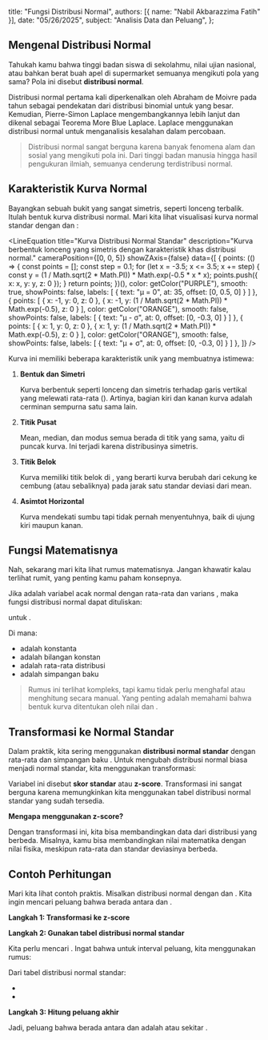   title: "Fungsi Distribusi Normal",
  authors: [{ name: "Nabil Akbarazzima Fatih" }],
  date: "05/26/2025",
  subject: "Analisis Data dan Peluang",
};


## Mengenal Distribusi Normal

Tahukah kamu bahwa tinggi badan siswa di sekolahmu, nilai ujian nasional, atau bahkan berat buah apel di supermarket semuanya mengikuti pola yang sama? Pola ini disebut **distribusi normal**.

Distribusi normal pertama kali diperkenalkan oleh Abraham de Moivre pada tahun <InlineMath math="1733" /> sebagai pendekatan dari distribusi binomial untuk <InlineMath math="n" /> yang besar. Kemudian, Pierre-Simon Laplace mengembangkannya lebih lanjut dan dikenal sebagai Teorema More Blue Laplace. Laplace menggunakan distribusi normal untuk menganalisis kesalahan dalam percobaan.

> Distribusi normal sangat berguna karena banyak fenomena alam dan sosial yang mengikuti pola ini. Dari tinggi badan manusia hingga hasil pengukuran ilmiah, semuanya cenderung terdistribusi normal.

## Karakteristik Kurva Normal

Bayangkan sebuah bukit yang sangat simetris, seperti lonceng terbalik. Itulah bentuk kurva distribusi normal. Mari kita lihat visualisasi kurva normal standar dengan <InlineMath math="\mu = 0" /> dan <InlineMath math="\sigma = 1" />:

<LineEquation
  title="Kurva Distribusi Normal Standar"
  description="Kurva berbentuk lonceng yang simetris dengan karakteristik khas distribusi normal."
  cameraPosition={[0, 0, 5]}
  showZAxis={false}
  data={[
    {
      points: (() => {
        const points = [];
        const step = 0.1;
        for (let x = -3.5; x <= 3.5; x += step) {
          const y = (1 / Math.sqrt(2 * Math.PI)) * Math.exp(-0.5 * x * x);
          points.push({ x: x, y: y, z: 0 });
        }
        return points;
      })(),
      color: getColor("PURPLE"),
      smooth: true,
      showPoints: false,
      labels: [
        { text: "μ = 0", at: 35, offset: [0, 0.5, 0] }
      ]
    },
    {
      points: [
        { x: -1, y: 0, z: 0 },
        { x: -1, y: (1 / Math.sqrt(2 * Math.PI)) * Math.exp(-0.5), z: 0 }
      ],
      color: getColor("ORANGE"),
      smooth: false,
      showPoints: false,
      labels: [
        { text: "μ - σ", at: 0, offset: [0, -0.3, 0] }
      ]
    },
    {
      points: [
        { x: 1, y: 0, z: 0 },
        { x: 1, y: (1 / Math.sqrt(2 * Math.PI)) * Math.exp(-0.5), z: 0 }
      ],
      color: getColor("ORANGE"),
      smooth: false,
      showPoints: false,
      labels: [
        { text: "μ + σ", at: 0, offset: [0, -0.3, 0] }
      ]
    },
  ]}
/>

Kurva ini memiliki beberapa karakteristik unik yang membuatnya istimewa:

1. **Bentuk dan Simetri**

    Kurva berbentuk seperti lonceng dan simetris terhadap garis vertikal yang melewati rata-rata (<InlineMath math="\mu" />). Artinya, bagian kiri dan kanan kurva adalah cerminan sempurna satu sama lain.

2. **Titik Pusat**

    Mean, median, dan modus semua berada di titik yang sama, yaitu di puncak kurva. Ini terjadi karena distribusinya simetris.

3. **Titik Belok**

    Kurva memiliki titik belok di <InlineMath math="x = \mu \pm \sigma" />, yang berarti kurva berubah dari cekung ke cembung (atau sebaliknya) pada jarak satu standar deviasi dari mean.

4. **Asimtot Horizontal**

    Kurva mendekati sumbu <InlineMath math="x" /> tapi tidak pernah menyentuhnya, baik di ujung kiri maupun kanan.

## Fungsi Matematisnya

Nah, sekarang mari kita lihat rumus matematisnya. Jangan khawatir kalau terlihat rumit, yang penting kamu paham konsepnya.

Jika <InlineMath math="X" /> adalah variabel acak normal dengan rata-rata <InlineMath math="\mu" /> dan varians <InlineMath math="\sigma^2" />, maka fungsi distribusi normal dapat dituliskan:

<BlockMath math="f(x; \mu, \sigma) = \frac{1}{\sigma\sqrt{2\pi}} e^{-\frac{1}{2}\left(\frac{x-\mu}{\sigma}\right)^2}" />

untuk <InlineMath math="-\infty < x < \infty" />.

Di mana:

- <InlineMath math="\pi" /> adalah konstanta <InlineMath math="3.1416" />
- <InlineMath math="e" /> adalah bilangan konstan <InlineMath math="2.7183" />
- <InlineMath math="\mu" /> adalah rata-rata distribusi
- <InlineMath math="\sigma" /> adalah simpangan baku

> Rumus ini terlihat kompleks, tapi kamu tidak perlu menghafal atau menghitung secara manual. Yang penting adalah memahami bahwa bentuk kurva ditentukan oleh nilai <InlineMath math="\mu" /> dan <InlineMath math="\sigma" />.

## Transformasi ke Normal Standar

Dalam praktik, kita sering menggunakan **distribusi normal standar** dengan rata-rata <InlineMath math="\mu = 0" /> dan simpangan baku <InlineMath math="\sigma = 1" />. Untuk mengubah distribusi normal biasa menjadi normal standar, kita menggunakan transformasi:

<BlockMath math="Z = \frac{x - \mu}{\sigma}" />

Variabel <InlineMath math="Z" /> ini disebut **skor standar** atau **z-score**. Transformasi ini sangat berguna karena memungkinkan kita menggunakan tabel distribusi normal standar yang sudah tersedia.

**Mengapa menggunakan z-score?**

Dengan transformasi ini, kita bisa membandingkan data dari distribusi yang berbeda. Misalnya, kamu bisa membandingkan nilai matematika dengan nilai fisika, meskipun rata-rata dan standar deviasinya berbeda.

## Contoh Perhitungan

Mari kita lihat contoh praktis. Misalkan distribusi normal dengan <InlineMath math="\mu = 50" /> dan <InlineMath math="\sigma = 10" />. Kita ingin mencari peluang bahwa <InlineMath math="X" /> berada antara <InlineMath math="45" /> dan <InlineMath math="62" />.

**Langkah 1: Transformasi ke z-score**

<div className="flex flex-col gap-4">
<BlockMath math="z_1 = \frac{45 - 50}{10} = \frac{-5}{10} = -0.5" />
<BlockMath math="z_2 = \frac{62 - 50}{10} = \frac{12}{10} = 1.2" />
</div>

**Langkah 2: Gunakan tabel distribusi normal standar**

Kita perlu mencari <InlineMath math="P(-0.5 < Z < 1.2)" />. Ingat bahwa untuk interval peluang, kita menggunakan rumus:

<BlockMath math="P(a < Z < b) = P(Z < b) - P(Z < a)" />

Dari tabel distribusi normal standar:

- <InlineMath math="P(Z < -0.5) = 0.3085" />
- <InlineMath math="P(Z < 1.2) = 0.8849" />

**Langkah 3: Hitung peluang akhir**

<BlockMath math="P(45 < X < 62) = P(-0.5 < Z < 1.2) = 0.8849 - 0.3085 = 0.5764" />

Jadi, peluang bahwa <InlineMath math="X" /> berada antara <InlineMath math="45" /> dan <InlineMath math="62" /> adalah <InlineMath math="0.5764" /> atau sekitar <InlineMath math="57.64\%" />.